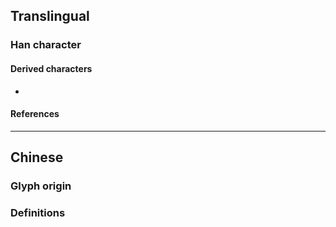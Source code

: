 {{also|届|廟|庿}}
{{character info}}
==Translingual==

===Han character===
{{Han char|rn=53|rad=广|as=05|sn=8|four=00265|canj=ILW|ids=⿸广由}}

====Derived characters====
* {{l|mul|[[𠶦]], [[𫮂]], [[𬳙]]}}

====References====
{{Han ref|kx=0344.200|dkj=09276|dj=0654.080|hdz=20877.050|uh=5E99}}

----

==Chinese==

===Glyph origin===
{{Han simp|廟|f=朝|t=由}}

===Definitions===
{{zh-see|廟|sv}}